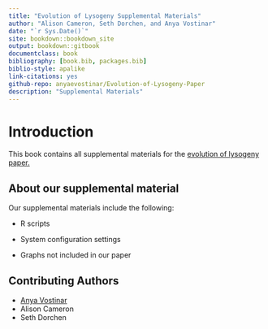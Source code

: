 --- 
title: "Evolution of Lysogeny Supplemental Materials"
author: "Alison Cameron, Seth Dorchen, and Anya Vostinar"
date: "`r Sys.Date()`"
site: bookdown::bookdown_site
output: bookdown::gitbook
documentclass: book
bibliography: [book.bib, packages.bib]
biblio-style: apalike
link-citations: yes
github-repo: anyaevostinar/Evolution-of-Lysogeny-Paper
description: "Supplemental Materials"
---

# Introduction

This book contains all supplemental materials for the [evolution of lysogeny paper.](https://github.com/anyaevostinar/Evolution-of-Lysogeny-Paper)

## About our supplemental material 

Our supplemental materials include the following:

- R scripts 

- System configuration settings 

- Graphs not included in our paper 

## Contributing Authors
- [Anya Vostinar](https://anyaevostinar.github.io/)
- Alison Cameron
- Seth Dorchen


